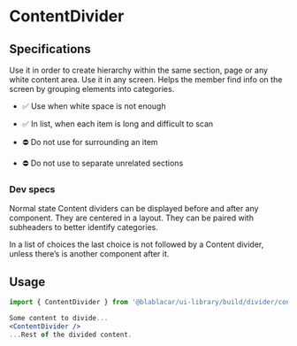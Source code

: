 

<Meta title="Widgets/Dividers/ContentDivider" />

# ContentDivider

<Canvas>
  <Story name="ContentDivider">
    <BaseSection noHorizontalSpacing>
      <ItemData mainTitle="Some content to divide..." />
      <ContentDivider />
      <ItemData mainTitle="...Rest of the divided content." />
    </BaseSection>
  </Story>
</Canvas>

## Specifications

Use it in order to create hierarchy within the same section, page or any white content area.
Use it in any screen. Helps the member find info on the screen by grouping elements into categories.

- ✅ Use when white space is not enough
- ✅ In list, when each item is long and difficult to scan

- ⛔️ Do not use for surrounding an item
- ⛔️ Do not use to separate unrelated sections

### Dev specs

Normal state
Content dividers can be displayed before and after any component.
They are centered in a layout.
They can be paired with subheaders to better identify categories.

In a list of choices the last choice is not followed by a Content divider, unless there’s is another component after it.

## Usage

```jsx
import { ContentDivider } from '@blablacar/ui-library/build/divider/contentDivider'

Some content to divide...
<ContentDivider />
...Rest of the divided content.
```
